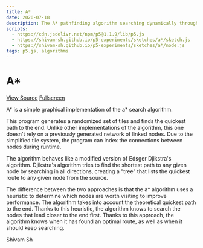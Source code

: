 ```yaml
---
title: A*
date: 2020-07-18
description: The A* pathfinding algorithm searching dynamically through a grid of tiles
scripts:
  - https://cdn.jsdelivr.net/npm/p5@1.1.9/lib/p5.js
  - https://shivam-sh.github.io/p5-experiments/sketches/a*/sketch.js
  - https://shivam-sh.github.io/p5-experiments/sketches/a*/node.js
tags: p5.js, algorithms
---
```


# A\*

<div id="canvas" class="canvas"></div>

<p><a href="https://github.com/shivam-sh/shivam-sh.github.io/tree/master/Resources/assets/a*" class="button special" style="margin: 1em 0 0 0">View Source</a>
<a href="../../../assets/a*/index.html" class="button" style="margin: 1em 0 0 0">Fullscreen</a></p>

A* is a simple graphical implementation of the a* search algorithm.

This program generates a randomized set of tiles and finds the quickest path to the end.
Unlike other implementations of the algorithm, this one doesn't rely on a previously generated network of linked nodes. Due to the simplified tile system, the program can index the connections between nodes during runtime.

The algorithm behaves like a modified version of Edsger Djikstra's algorithm. Djikstra's algorithm tries to find the shortest path to any given node by searching in all directions, creating a "tree" that lists the quickest route to any given node from the source.

The difference between the two approaches is that the a\* algorithm uses a heuristic to determine which nodes are worth visiting to improve performance. The algorithm takes into account the theoretical quickest path to the end. Thanks to this heuristic, the algorithm knows to search the nodes that lead closer to the end first. Thanks to this approach, the algorithm knows when it has found an optimal route, as well as when it should keep searching.

Shivam Sh
